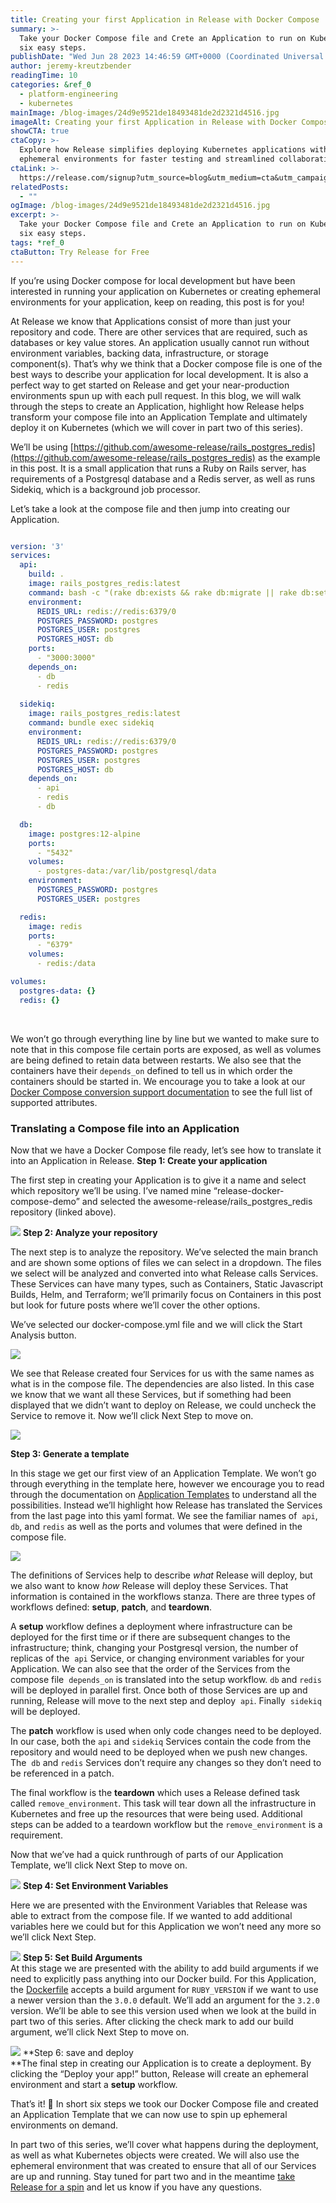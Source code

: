 ```yaml
---
title: Creating your first Application in Release with Docker Compose
summary: >-
  Take your Docker Compose file and Crete an Application to run on Kubernetes in
  six easy steps.
publishDate: "Wed Jun 28 2023 14:46:59 GMT+0000 (Coordinated Universal Time)"
author: jeremy-kreutzbender
readingTime: 10
categories: &ref_0
  - platform-engineering
  - kubernetes
mainImage: /blog-images/24d9e9521de18493481de2d2321d4516.jpg
imageAlt: Creating your first Application in Release with Docker Compose
showCTA: true
ctaCopy: >-
  Explore how Release simplifies deploying Kubernetes applications with
  ephemeral environments for faster testing and streamlined collaboration.
ctaLink: >-
  https://release.com/signup?utm_source=blog&utm_medium=cta&utm_campaign=blog-cta&utm_content=creating-your-first-application-in-release-with-docker-compose
relatedPosts:
  - ""
ogImage: /blog-images/24d9e9521de18493481de2d2321d4516.jpg
excerpt: >-
  Take your Docker Compose file and Crete an Application to run on Kubernetes in
  six easy steps.
tags: *ref_0
ctaButton: Try Release for Free
---
```


If you’re using Docker compose for local development but have been interested in running your application on Kubernetes or creating ephemeral environments for your application, keep on reading, this post is for you!    

At Release we know that Applications consist of more than just your repository and code. There are other services that are required, such as databases or key value stores. An application usually cannot run without environment variables, backing data, infrastructure, or storage component(s). That’s why we think that a Docker compose file is one of the best ways to describe your application for local development. It is also a perfect way to get started on Release and get your near-production environments spun up with each pull request. In this blog, we will walk through the steps to create an Application, highlight how Release helps transform your compose file into an Application Template and ultimately deploy it on Kubernetes (which we will cover in part two of this series).

We’ll be using [https://github.com/awesome-release/rails_postgres_redis](https://github.com/awesome-release/rails_postgres_redis) as the example in this post. It is a small application that runs a Ruby on Rails server, has requirements of a Postgresql database and a Redis server, as well as runs Sidekiq, which is a background job processor.

Let’s take a look at the compose file and then jump into creating our Application.

```yaml

version: '3'
services:
  api:
    build: .
    image: rails_postgres_redis:latest
    command: bash -c "(rake db:exists && rake db:migrate || rake db:setup) && bundle exec rails s -b 0.0.0.0"
    environment:
      REDIS_URL: redis://redis:6379/0
      POSTGRES_PASSWORD: postgres
      POSTGRES_USER: postgres
      POSTGRES_HOST: db
    ports:
      - "3000:3000"
    depends_on:
      - db
      - redis
  
  sidekiq:
    image: rails_postgres_redis:latest
    command: bundle exec sidekiq
    environment:
      REDIS_URL: redis://redis:6379/0
      POSTGRES_PASSWORD: postgres
      POSTGRES_USER: postgres
      POSTGRES_HOST: db
    depends_on:
      - api
      - redis
      - db    

  db:
    image: postgres:12-alpine
    ports:
      - "5432"
    volumes:
      - postgres-data:/var/lib/postgresql/data
    environment:
      POSTGRES_PASSWORD: postgres
      POSTGRES_USER: postgres

  redis:
    image: redis
    ports:
      - "6379"
    volumes:
      - redis:/data

volumes:
  postgres-data: {}
  redis: {}

```

‍

We won’t go through everything line by line but we wanted to make sure to note that in this compose file certain ports are exposed, as well as volumes are being defined to retain data between restarts. We also see that the containers have their <code inline>depends_on</code> defined to tell us in which order the containers should be started in. We encourage you to take a look at our [Docker Compose conversion support documentation](https://docs.release.com/reference-documentation/docker-compose-conversion-support) to see the full list of supported attributes.

### Translating a Compose file into an Application

Now that we have a Docker Compose file ready, let’s see how to translate it into an Application in Release.
**Step 1: Create your application**

The first step in creating your Application is to give it a name and select which repository we’ll be using. I’ve named mine “release-docker-compose-demo” and selected the awesome-release/rails_postgres_redis repository (linked above).

![](/blog-images/ff3c06a3bb3d132f792d59947fecbbcc.png)
**Step 2: Analyze your repository**

The next step is to analyze the repository. We’ve selected the main branch and are shown some options of files we can select in a dropdown. The files we select will be analyzed and converted into what Release calls Services. These Services can have many types, such as Containers, Static Javascript Builds, Helm, and Terraform; we’ll primarily focus on Containers in this post but look for future posts where we’ll cover the other options.

We’ve selected our docker-compose.yml file and we will click the Start Analysis button.

![](/blog-images/b96ad97ba2f3abdcdf27b467438e0e79.png)

We see that Release created four Services for us with the same names as what is in the compose file. The dependencies are also listed. In this case we know that we want all these Services, but if something had been displayed that we didn’t want to deploy on Release, we could uncheck the Service to remove it. Now we’ll click Next Step to move on.

![](/blog-images/e0c91cdc3c2141465fd17ada6c65ce82.png)

‍**Step 3: Generate a template**

In this stage we get our first view of an Application Template. We won’t go through everything in the template here, however we encourage you to read through the documentation on [Application Templates](https://docs.release.com/reference-documentation/application-settings/application-template) to understand all the possibilities. Instead we’ll highlight how Release has translated the Services from the last page into this yaml format. We see the familiar names of  <code inline>api</code>, <code inline>db</code>, and <code inline>redis</code> as well as the ports and volumes that were defined in the compose file.

![](/blog-images/2061a6acb4335f3eebcdc64912fd9f5d.png)

The definitions of Services help to describe _what_ Release will deploy, but we also want to know _how_ Release will deploy these Services. That information is contained in the workflows stanza. There are three types of workflows defined: **setup**, **patch**, and **teardown**.

A **setup** workflow defines a deployment where infrastructure can be deployed for the first time or if there are subsequent changes to the infrastructure; think, changing your Postgresql version, the number of replicas of the  <code inline>api</code> Service, or changing environment variables for your Application. We can also see that the order of the Services from the compose file  <code inline>depends_on</code> is translated into the setup workflow. <code inline>db</code> and <code inline>redis</code> will be deployed in parallel first. Once both of those Services are up and running, Release will move to the next step and deploy  <code inline>api</code>. Finally  <code inline>sidekiq</code> will be deployed.

The **patch** workflow is used when only code changes need to be deployed. In our case, both the <code inline>api</code> and <code inline>sidekiq</code> Services contain the code from the repository and would need to be deployed when we push new changes. The  <code inline>db</code> and <code inline>redis</code> Services don’t require any changes so they don’t need to be referenced in a patch.

The final workflow is the **teardown** which uses a Release defined task called <code inline>remove_environment</code>. This task will tear down all the infrastructure in Kubernetes and free up the resources that were being used. Additional steps can be added to a teardown workflow but the <code inline>remove_environment</code> is a requirement.

Now that we’ve had a quick runthrough of parts of our Application Template, we’ll click Next Step to move on.

![](/blog-images/eb1e9b99de4ff152fbb5eb1e8135f1f5.png)
**Step 4: Set Environment Variables**

Here we are presented with the Environment Variables that Release was able to extract from the compose file. If we wanted to add additional variables here we could but for this Application we won’t need any more so we’ll click Next Step.

![](/blog-images/6fc90f447bd025a35d9feff557a5fd2b.png)
**Step 5: Set Build Arguments**  
At this stage we are presented with the ability to add build arguments if we need to explicitly pass anything into our Docker build. For this Application, the [Dockerfile](https://github.com/awesome-release/rails_postgres_redis/blob/main/Dockerfile) accepts a build argument for <code inline>RUBY_VERSION</code> if we want to use a newer version than the <code inline>3.0.0</code> default. We’ll add an argument for the <code inline>3.2.0</code> version. We’ll be able to see this version used when we look at the build in part two of this series. After clicking the check mark to add our build argument, we’ll click Next Step to move on.

![](/blog-images/f7f0a2dc9c90964f8e213dbd200096c1.png)
**Step 6: save and deploy  
**The final step in creating our Application is to create a deployment. By clicking the “Deploy your app!” button, Release will create an ephemeral environment and start a **setup** workflow.

That’s it! 🎉 In short six steps we took our Docker Compose file and created an Application Template that we can now use to spin up ephemeral environments on demand.

In part two of this series, we’ll cover what happens during the deployment, as well as what Kubernetes objects were created. We will also use the ephemeral environment that was created to ensure that all of our Services are up and running. Stay tuned for part two and in the meantime [take Release for a spin](https://web.release.com/register) and let us know if you have any questions.
